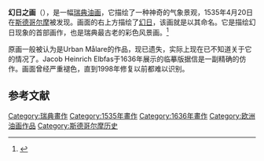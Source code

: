 {{Infobox Painting| image_file=Vädersoltavlan cropped.JPG
| title=Vädersolstavlan
| artist=Urban Målare，Jacob Elbfas
| year=1535，1636
| type=[[油画|板面油画]]
| height_metric=163
| width_metric=110
| metric_unit=cm
| height_imperial=64
| width_imperial=43
| imperial_unit=in
| city=[[斯德哥尔摩|斯德哥尔摩]]
| museum=[[斯德哥尔摩大教堂|斯德哥尔摩大教堂]]
}}
'''幻日之画'''（{{Audio|Vädersolstavlan.ogg|Vädersolstavlan}}），是一幅[[瑞典|瑞典]][[油画|油画]]，它描绘了一种神奇的气象景观，1535年4月20日在[[斯德哥尔摩|斯德哥尔摩]]被发现。画面的右上方描绘了[[幻日|幻日]]，该画就是以其命名。它是描绘幻日现象的首部画作，也是瑞典最古老的彩色风景画。<ref>{{cite news|url=http://svt.se/2.52851/1.99963/vadersolstavlan|title=Vädersolstavlan|date=2003-07-10|publisher=[[Sveriges_Television|Sveriges Television]]|accessdate=19 April 2011|deadurl=yes|archiveurl=https://web.archive.org/web/20110427045118/http://svt.se/2.52851/1.99963/vadersolstavlan|archivedate=2011年4月27日}}</ref> 

原画一般被认为是Urban Målare的作品，现已遗失，实际上现在已不知道关于它的情况了。Jacob Heinrich Elbfas于1636年展示的临摹版据信是一副精确的仿作。画面曾经严重褪色，直到1998年修复以前都难以识别。

==参考文献==
{{reflist}}

[[Category:瑞典畫作|Category:瑞典畫作]]
[[Category:1535年畫作|Category:1535年畫作]]
[[Category:1636年畫作|Category:1636年畫作]]
[[Category:欧洲油画作品|Category:欧洲油画作品]]
[[Category:斯德哥尔摩历史|Category:斯德哥尔摩历史]]
